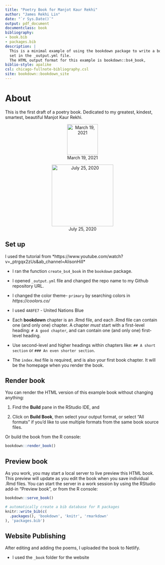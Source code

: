 ```yaml
--- 
title: "Poetry Book for Manjot Kaur Rekhi"
author: "James Rekhi Lin"
date: "`r Sys.Date()`"
output: pdf_document
documentclass: book
bibliography:
- book.bib
- packages.bib
description: |
  This is a minimal example of using the bookdown package to write a book.
  set in the _output.yml file.
  The HTML output format for this example is bookdown::bs4_book,
biblio-style: apalike
csl: chicago-fullnote-bibliography.csl
site: bookdown::bookdown_site
---
```


# About

This is the first draft of a poetry book. Dedicated to my greatest, kindest, smartest, beautiful Manjot Kaur Rekhi.

<center>

![March 19, 2021](mimages/18 3-19-2021.jpg){length=300px, width=100px}

![July 25, 2020](images/manjot kayak.jpg){length=400px, width=200px}

</center>





## Set up 

I used the tutorial from *https://www.youtube.com/watch?v=_ptrgqx2zUs&ab_channel=AlisonHill*

- I ran the function `create_bs4_book` in the `bookdown` package.

- I opened `_output.yml` file and changed the repo name to my Github repository URL.

- I changed the color theme- `primary` by searching colors in *https://coolors.co/*

- I used `4A8FE7` - United Nations Blue

- Each **bookdown** chapter is an .Rmd file, and each .Rmd file can contain one (and only one) chapter. A chapter *must* start with a first-level heading: `# A good chapter`, and can contain one (and only one) first-level heading.

- Use second-level and higher headings within chapters like: `## A short section` or `### An even shorter section`.

- The `index.Rmd` file is required, and is also your first book chapter. It will be the homepage when you render the book.

## Render book

You can render the HTML version of this example book without changing anything:

1. Find the **Build** pane in the RStudio IDE, and

1. Click on **Build Book**, then select your output format, or select "All formats" if you'd like to use multiple formats from the same book source files.

Or build the book from the R console:

```r
bookdown::render_book()
```

## Preview book

As you work, you may start a local server to live preview this HTML book. This preview will update as you edit the book when you save individual .Rmd files. You can start the server in a work session by using the RStudio add-in "Preview book", or from the R console:

```r
bookdown::serve_book()
```


```r
# automatically create a bib database for R packages
knitr::write_bib(c(
  .packages(), 'bookdown', 'knitr', 'rmarkdown'
), 'packages.bib')
```

## Website Publishing 

After editing and adding the poems, I uploaded the book to Netlify. 

- I used the `_book` folder for the website



